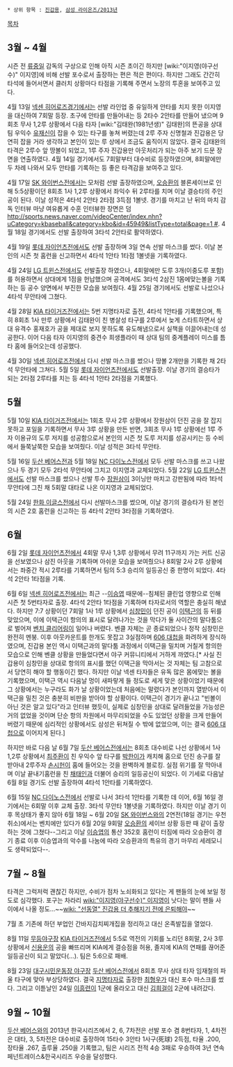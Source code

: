  * 상위 항목 : [[진갑용]], [[삼성 라이온즈/2013년]]

[[목차]]
== 3월 ~ 4월 ==
시즌 전 [[류중일]] 감독의 구상으로 인해 아직 시즌 초이긴 하지만 [wiki:"이지영(야구선수)" 이지영]에 비해 선발 포수로서 출장하는 편은 적은 편이다. 하지만 그래도 간간히 타석에 들어서면서 클러치 상황마다 타점을 기록해 주면서 노장의 투혼을 보여주고 있다.  

4월 13일 [[넥센 히어로즈]]경기에서는 선발 라인업 중 유일하게 안타를 치지 못한 이지영을 대신하여 7회말 등장. 초구에 안타를 만들어내는 등 2타수 2안타를 만들어 냈으며 9회초 무사 1,2루 상황에서  다음 타자 [wiki:"김태완(1981년생)" 김태완]의 뜬공을 상대팀 우익수 [[유재신]]이 잡을 수 있는 타구를 놓쳐 버렸는데 2루 주자 신명철과 진갑용은 당연히 잡을 거라 생각하고 본인이 있는 루 상에서 조금도 움직이지 않았다. 결국 김태완의 타격은 2루수 앞 땅볼이 되었고, 1루 주자 진갑용만 아웃처리가 되는 아주 보기 드문 장면을 연출하였다. 4월 14일 경기에서도 7회말부터 대수비로 등장하였으며, 8회말에만 두 차례 나와서 모두 안타를 기록하는 등 좋은 타격감을 보여주고 있다.

4월 17일 [[SK 와이번스]]전에서는 모처럼 선발 출장하였으며, [[오승환]]의 블론세이브로 인해 5:5상황이던 8회초 1사 1,2루 상황에서 좌익수 뒤 2루타를 치며 이날 결승타의 주인공이 된다. 이날 성적은 4타석 2안타 2타점 3득점 1볼넷. 경기를 마치고 난 뒤의 마치 감독 인터뷰 마냥 여유롭게 수훈 인터뷰한 장면은 덤[[http://sports.news.naver.com/videoCenter/index.nhn?uCategory=kbaseball&category=kbo&id=45949&listType=total&page=1 #]]. 4월 18일 경기에서도 선발 출장하여 3타석 2안타로 활약하였다.

4월 19일 [[롯데 자이언츠]]전에서도 선발 출장하며 3일 연속 선발 마스크를 썼다. 이날 본인의 시즌 첫 홈런을 신고하면서 4타석 1안타 1타점 1볼넷을 기록하였다. 

4월 24일 [[LG 트윈스]]전에서도 선발출장 하였으나, 4회말에만 도루 3개(이중도루 포함)를 허용하면서 상대에게 1점을 헌납했으며 공격에서도 3타석 2삼진 1몸에맞는볼을 기록하는 등 공수 양면에서 부진한 모습을 보여줬다. 4월 25일 경기에서도 선발로 나섰으나 4타석 무안타에 그쳤다.

4월 28일 [[KIA 타이거즈]]전에서는 5번 지명타자로 출전, 4타석 1안타를 기록했으며, 특히 8회초 1사 만루 상황에서 김태완이 친 병살성 타구를 2루에서 늦게 스타트하면서 상대 유격수 홍재호가 공을 제대로 보지 못하도록 유도해냄으로서 실책을 이끌어내는데 성공한다. 이어 다음 타자 이지영의 중견수 희생플라이 때 상대 팀의 중계플레이 미스를 틈타 홈에 들어오는데 성공했다.

4월 30일 [[넥센 히어로즈]]전에서 다시 선발 마스크를 썼으나 땅볼 2개만을 기록한 채 2타석 무안타에 그쳐다. 5월 5일 [[롯데 자이언츠]]전에서도 선발출장. 이날 경기의 결승타가 되는 2타점 2루타를 치는 등 4타석 1안타 2타점을 기록했다. 

== 5월 ==
5월 10일 [[KIA 타이거즈]]전에서는 1회초 무사 2루 상황에서 장원삼이 던진 공을 잘 잡지 못하고 포일을 기록하면서 무사 3루 상황을 만든 반면, 3회초 무사 1루 상황에선 1루 주자 이용규의 도루 저지를 성공함으로서 본인의 시즌 첫 도루 저지를 성공시키는 등 수비에서 들쭉날쭉한 모습을 보여줬다. 이날 성적은 3타석 무안타.

5월 16일 [[두산 베어스]]전과 5월 18일 [[NC 다이노스]]전에서 모두 선발 마스크를 쓰고 나왔으나 두 경기 모두 2타석 무안타에 그치고 이지영과 교체되었다. 5월 22일 [[LG 트윈스]]전에서도 선발 마스크를 썼으나 선발 투수 [[장원삼]]이 3이닝만 마치고 강판됨에 따라 1타석 무안타에 그친 채 5회말 대타로 나온 이지영과 교체되었다.

5월 24일 [[한화 이글스]]전에서 다시 선발마스크를 썼으며, 이날 경기의 결승타가 된 본인의 시즌 2호 홈런을 신고하는 등 4타석 2안타 3타점을 기록하였다.

== 6월 ==
6월 2일 [[롯데 자이언츠]]전에서 4회말 무사 1,3루 상황에서 무려 11구까지 가는 커트 신공을 선보였으나 삼진 아웃을 기록하며 아쉬운 모습을 보여줬으나 8회말 2사 2루 상황에서는 좌중간 적시 2루타를 기록하면서 팀의 5:3 승리의 일등공신 중 한명이 되었다. 4타석 2안타 1타점을 기록.

6월 6일 [[넥센 히어로즈]]전에서는 최근 --[[이승엽]] 때문에--침체된 클린업 영향으로 인해 시즌 첫 5번타자로 출장. 4타석 2안타 1타점을 기록하며 타자로서의 역할은 충실히 해냈다. 하지만 7:7 상황이던 7회말 1사 1루 상황에서 [[심창민]]이 던진 공이 [[이택근]]의 등 뒤를 맞았으며, 이에 이택근이 항의의 표시로 달려나가는 것을 막다가 둘 사이간의 말다툼으로 벌어져 [[벤치 클리어링]]이 일어나 버렸다. 벤클 자체는 곧 종료되었으나 정작 심창민은 완전히 멘붕. 이후 아웃카운트를 한개도 못잡고 3실점하며 [[606 대첩]]을 화려하게 장식하였으며, 진갑용 본인 역시 이택근과의 말다툼 과정에서 이택근을 밀치며 거칠게 항의한 모습으로 인해 벤클 상황을 만들었다면서 야구 커뮤니티에서 거하게 까였다.[* 사실 진갑용이 심창민을 상대로 항의의 표시를 했던 이택근을 막아서는 것 자체는 팀 고참으로서 당연히 해야 할 행동이긴 했다. 하지만 이날 넥센 타자들은 유독 많은 몸에맞는 볼을 기록했으며, 이택근 역시 다음날 멍이 새파랗게 들 정도로 세게 맞은 상황이었기 때문에 그 상황에서는 누구라도 화가 날 상황이었는데 처음에는 말렸다가 본인까지 열받아서 이택근을 밀친 것은 충분히 비판을 받아야 할 상황이다. 이택근이 경기가 끝나고 "빈볼이 아닌 것은 알고 있다"라고 인터뷰 했듯이, 실제로 심창민을 상대로 달려들었을 가능성은 거의 없었을 것이며 단순 항의 차원에서 마무리되었을 수도 있었던 상황을 크게 만들어 버렸기 때문에 심리적인 상황에서도 삼성은 뒤쳐질 수 밖에 없었으며, 이는 결국 [[606 대첩]]으로 이어지게 된다.]

하지만 바로 다음 날 6월 7일 [[두산 베어스]]전에서는 8회초 대수비로 나선 상황에서 1사 1,2루 상황에서 [[최주환]]이 친 우익수 앞 타구를 [[박한이]]가 캐치해 홈으로 던진 송구를 잘 받아내 2루주자 [[손시헌]]이 홈에 들어오는 것을 완벽하게 블로킹. 실점 위기를 잘 막아내며 이날 끝내기홈런을 친 [[채태인]]과 더불어 승리의 일등공신이 되었다. 이 기세로 다음날 6월 8일 경기도 선발 출장하여 4타석 1안타를 기록하였다.

6월 15일 [[NC 다이노스]]전에서 선발로 나서 3타석 1안타를 기록한 데 이어, 6월 16일 경기에서는 6회말 이후 교체 출장. 3타석 무안타 1볼넷을 기록하였다. 하지만 이날 경기 이후 목상태가 좋지 않아 6월 18일 ~ 6월 20일 [[SK 와이번스]]와의 2연전(18일 경기는 우천취소)에서는 벤치에만 있다가 6월 20일 9회말 [[오승환]]의 세이브 상황 등판 때 같이 출장하는 것에 그쳤다--그리고 이날 [[이승엽]]의 통산 352호 홈런이 터짐에 따라 오승환이 경기 종료 이후 이승엽과의 악수를 나눔에 따라 오승환과의 특유의 경기 마무리 세레모니도 생략되었다--.

== 7월 ~ 8월 ==
타격은 그럭저럭 괜찮긴 하지만, 수비가 점차 노쇠화되고 있다는 게 팬들의 눈에 보일 정도로 심각했다. 포구는 차라리 [[wiki:"이지영(야구선수)" 이지영]]이 낫다는 말이 팬들 사이에서 나올 정도...~~[[wiki: "선동열" 진갑용 더 추해지기 전에 은퇴해야]]~~

7월 초 기존에 하던 부업인 간바지김치찌개집을 정리하고 대신 온족발집을 열었다.

8월 11일 [[무등야구장]] [[KIA 타이거즈]]전에서 5:5로 역전의 기회를 노리던 8회말, 2사 3루 상황에서 [[신용운]]의 공을 빠뜨리며 KIA에게 결승점을 허용, 졸지에 KIA의 연패를 끊어준 일등공신이 되고 말았다(…). 팀은 5:6으로 패배.

8월 23일 [[대구시민운동장 야구장]] [[두산 베어스]]전에서 8회초 무사 상대 타자 임재철의 파울 타구에 맞아 부상당하였다. 결국 [[지명타자]]로 출장한 [[최형우]]가 대신 포수 마스크를 썼다. 그리고 이튿날인 24일 [[이흥련]]이 1군에 올라오고 대신 [[김희걸]]이 2군에 내려갔다.

== 9월 ~ 10월 ==
[[두산 베어스]]와의 2013년 한국시리즈에서 2, 6, 7차전은 선발 포수 겸 8번타자, 1, 4차전은 대타, 3, 5차전은 대수비로 출장하여 15타수 3안타 1사구(死球) 2득점, 타율 .200, 장타율 .267, 출루율 .250을 기록했고, 팀은 시리즈 전적 4승 3패로 우승하여 3년 연속 페넌트레이스&한국시리즈 우승을 달성했다.
